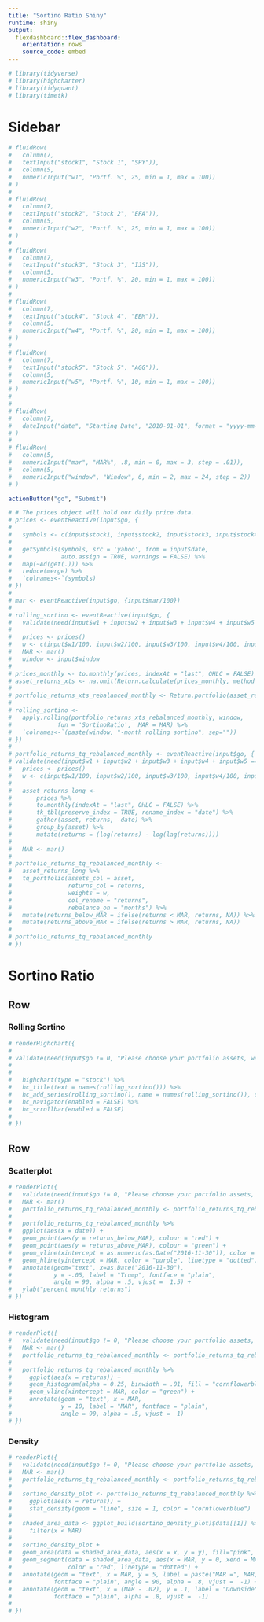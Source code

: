 ```yaml
---
title: "Sortino Ratio Shiny"
runtime: shiny
output:
  flexdashboard::flex_dashboard:
    orientation: rows
    source_code: embed
---
```



```r
# library(tidyverse)
# library(highcharter)
# library(tidyquant)
# library(timetk)
```


Sidebar {.sidebar}
=====================================
  
```r

# fluidRow(
#   column(7,
#   textInput("stock1", "Stock 1", "SPY")),
#   column(5,
#   numericInput("w1", "Portf. %", 25, min = 1, max = 100))
# )  
# 
# fluidRow(
#   column(7,
#   textInput("stock2", "Stock 2", "EFA")),
#   column(5,
#   numericInput("w2", "Portf. %", 25, min = 1, max = 100))
# )
# 
# fluidRow(
#   column(7,
#   textInput("stock3", "Stock 3", "IJS")),
#   column(5,
#   numericInput("w3", "Portf. %", 20, min = 1, max = 100))
# )
# 
# fluidRow(
#   column(7,
#   textInput("stock4", "Stock 4", "EEM")),
#   column(5,
#   numericInput("w4", "Portf. %", 20, min = 1, max = 100))
# )
# 
# fluidRow(
#   column(7,
#   textInput("stock5", "Stock 5", "AGG")),
#   column(5,
#   numericInput("w5", "Portf. %", 10, min = 1, max = 100))
# )
# 
# 
# fluidRow(
#   column(7,
#   dateInput("date", "Starting Date", "2010-01-01", format = "yyyy-mm-dd"))
# )
# 
# fluidRow(
#   column(5,
#   numericInput("mar", "MAR%", .8, min = 0, max = 3, step = .01)),
#   column(5,
#   numericInput("window", "Window", 6, min = 2, max = 24, step = 2))
# )

actionButton("go", "Submit")

# # The prices object will hold our daily price data.
# prices <- eventReactive(input$go, {
#   
#   symbols <- c(input$stock1, input$stock2, input$stock3, input$stock4, input$stock5)
#   
#   getSymbols(symbols, src = 'yahoo', from = input$date, 
#              auto.assign = TRUE, warnings = FALSE) %>% 
#   map(~Ad(get(.))) %>% 
#   reduce(merge) %>%
#   `colnames<-`(symbols)
# })
# 
# mar <- eventReactive(input$go, {input$mar/100})
# 
# rolling_sortino <- eventReactive(input$go, {
#   validate(need(input$w1 + input$w2 + input$w3 + input$w4 + input$w5 == 100, "The portfolio weights must sum to 100%!"))
#   
#   prices <- prices()
#   w <- c(input$w1/100, input$w2/100, input$w3/100, input$w4/100, input$w5/100)
#   MAR <- mar()
#   window <- input$window
# 
# prices_monthly <- to.monthly(prices, indexAt = "last", OHLC = FALSE)
# asset_returns_xts <- na.omit(Return.calculate(prices_monthly, method = "log"))
# 
# portfolio_returns_xts_rebalanced_monthly <- Return.portfolio(asset_returns_xts, weights = w, rebalance_on = "months")
# 
# rolling_sortino <-
#   apply.rolling(portfolio_returns_xts_rebalanced_monthly, window, 
#             fun = 'SortinoRatio',  MAR = MAR) %>% 
#   `colnames<-`(paste(window, "-month rolling sortino", sep=""))
# })
# 
# portfolio_returns_tq_rebalanced_monthly <- eventReactive(input$go, {
# validate(need(input$w1 + input$w2 + input$w3 + input$w4 + input$w5 == 100, "The portfolio weights must sum to 100%!"))
#   prices <- prices()
#   w <- c(input$w1/100, input$w2/100, input$w3/100, input$w4/100, input$w5/100)
#   
#   asset_returns_long <- 
#       prices %>% 
#       to.monthly(indexAt = "last", OHLC = FALSE) %>% 
#       tk_tbl(preserve_index = TRUE, rename_index = "date") %>%
#       gather(asset, returns, -date) %>% 
#       group_by(asset) %>%  
#       mutate(returns = (log(returns) - log(lag(returns))))
#   
#   MAR <- mar()
# 
# portfolio_returns_tq_rebalanced_monthly <- 
#   asset_returns_long %>% 
#   tq_portfolio(assets_col = asset, 
#                returns_col = returns, 
#                weights = w,
#                col_rename = "returns",
#                rebalance_on = "months") %>% 
#   mutate(returns_below_MAR = ifelse(returns < MAR, returns, NA)) %>%
#   mutate(returns_above_MAR = ifelse(returns > MAR, returns, NA))
# 
# portfolio_returns_tq_rebalanced_monthly
# })

```

Sortino Ratio
=====================================  

Row {data-height=600}
-----------------------------------------------------------------------

### Rolling Sortino

```r
# renderHighchart({
#   
# validate(need(input$go != 0, "Please choose your portfolio assets, weights, MAR, rolling window and start date and click submit."))
#   
#   
#   highchart(type = "stock") %>%
#   hc_title(text = names(rolling_sortino())) %>%
#   hc_add_series(rolling_sortino(), name = names(rolling_sortino()), color = "cornflowerblue") %>%
#   hc_navigator(enabled = FALSE) %>% 
#   hc_scrollbar(enabled = FALSE) 
#  
# })
```


Row {.tabset .tabset-fade}
-------------------------------------

### Scatterplot

```r
# renderPlot({
#   validate(need(input$go != 0, "Please choose your portfolio assets, weights, MAR, rolling window and start date and click submit."))
#   MAR <- mar()
#   portfolio_returns_tq_rebalanced_monthly <- portfolio_returns_tq_rebalanced_monthly()
#   
#   portfolio_returns_tq_rebalanced_monthly %>% 
#   ggplot(aes(x = date)) +
#   geom_point(aes(y = returns_below_MAR), colour = "red") +
#   geom_point(aes(y = returns_above_MAR), colour = "green") + 
#   geom_vline(xintercept = as.numeric(as.Date("2016-11-30")), color = "blue") +
#   geom_hline(yintercept = MAR, color = "purple", linetype = "dotted") +
#   annotate(geom="text", x=as.Date("2016-11-30"), 
#            y = -.05, label = "Trump", fontface = "plain", 
#            angle = 90, alpha = .5, vjust =  1.5) +
#   ylab("percent monthly returns")
# })
```


### Histogram

```r
# renderPlot({
#   validate(need(input$go != 0, "Please choose your portfolio assets, weights, MAR, rolling window and start date and click submit."))
#   MAR <- mar()
#   portfolio_returns_tq_rebalanced_monthly <- portfolio_returns_tq_rebalanced_monthly()
#   
#   portfolio_returns_tq_rebalanced_monthly %>% 
#     ggplot(aes(x = returns)) +
#     geom_histogram(alpha = 0.25, binwidth = .01, fill = "cornflowerblue") +
#     geom_vline(xintercept = MAR, color = "green") +
#     annotate(geom = "text", x = MAR, 
#              y = 10, label = "MAR", fontface = "plain", 
#              angle = 90, alpha = .5, vjust =  1)
# })
```

### Density

```r
# renderPlot({
#   validate(need(input$go != 0, "Please choose your portfolio assets, weights, MAR, rolling window and start date and click submit."))
#   MAR <- mar()
#   portfolio_returns_tq_rebalanced_monthly <- portfolio_returns_tq_rebalanced_monthly()
#   
#   sortino_density_plot <- portfolio_returns_tq_rebalanced_monthly %>% 
#     ggplot(aes(x = returns)) +
#     stat_density(geom = "line", size = 1, color = "cornflowerblue") 
#   
#   shaded_area_data <- ggplot_build(sortino_density_plot)$data[[1]] %>% 
#     filter(x < MAR)
# 
#   sortino_density_plot + 
#   geom_area(data = shaded_area_data, aes(x = x, y = y), fill="pink", alpha = 0.5) +
#   geom_segment(data = shaded_area_data, aes(x = MAR, y = 0, xend = MAR, yend = y), 
#                color = "red", linetype = "dotted") +
#   annotate(geom = "text", x = MAR, y = 5, label = paste("MAR =", MAR, sep = ""), 
#            fontface = "plain", angle = 90, alpha = .8, vjust =  -1) +
#   annotate(geom = "text", x = (MAR - .02), y = .1, label = "Downside", 
#            fontface = "plain", alpha = .8, vjust =  -1)
#            
# })

```
